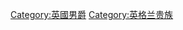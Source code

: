 {{Commonscat|Barons in the Peerage of England}}

[[Category:英國男爵|Category:英國男爵]]
[[Category:英格兰贵族|Category:英格兰贵族]]